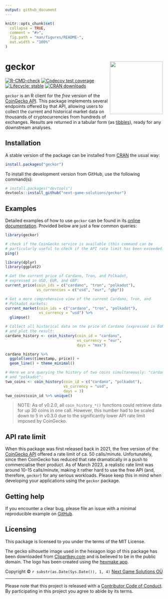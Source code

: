 ```yaml
---
output: github_document
---
```


<!-- README.md is generated from README.xcvRmd. Please edit that file -->

```r
knitr::opts_chunk$set(
  collapse = TRUE,
  comment = "#>",
  fig.path = "man/figures/README-",
  out.width = "100%"
)
```

# geckor <img src="man/figures/logo.png" align="right" height="169"/>

<!-- badges: start -->

[![R-CMD-check](https://github.com/next-game-solutions/geckor/workflows/R-CMD-check/badge.svg)](https://github.com/next-game-solutions/geckor/actions) [![Codecov test coverage](https://codecov.io/gh/next-game-solutions/geckor/branch/main/graph/badge.svg)](https://codecov.io/gh/next-game-solutions/geckor?branch=main) [![Lifecycle: stable](https://img.shields.io/badge/lifecycle-stable-brightgreen.svg)](https://lifecycle.r-lib.org/articles/stages.html#stable) [![CRAN downloads](https://cranlogs.r-pkg.org/badges/grand-total/geckor)](https://cran.r-project.org/package=geckor)

<!-- badges: end -->

`geckor` is an R client for the _free_ version of the [CoinGecko API](https://www.coingecko.com/en/api#explore-api). This package implements several endpoints offered by that API, allowing users to collect the current and historical market data on thousands of cryptocurrencies from hundreds of exchanges. Results are returned in a tabular form (as [tibbles](https://tibble.tidyverse.org/)), ready for any downstream analyses.

## Installation

A stable version of the package can be installed from [CRAN](https://CRAN.R-project.org/package=geckor) the usual way:

``` r
install.packages("geckor")
```

To install the development version from GitHub, use the following command(s):

``` r
# install.packages("devtools")
devtools::install_github("next-game-solutions/geckor")
```

## Examples

Detailed examples of how to use `geckor` can be found in its [online documentation](https://next-game-solutions.github.io/geckor/). Provided below are just a few common queries:

```r
library(geckor)

# check if the CoinGecko service is available (this command can be
# particularly useful to check if the API rate limit has been exceeded):
ping()
```

```r
library(dplyr)
library(ggplot2)

# Get the current price of Cardano, Tron, and Polkadot,
# expressed in USD, EUR, and GBP:
current_price(coin_ids = c("cardano", "tron", "polkadot"),
              vs_currencies = c("usd", "eur", "gbp"))

# Get a more comprehensive view of the current Cardano, Tron, and 
# Polkadot markets:
current_market(coin_ids = c("cardano", "tron", "polkadot"), 
               vs_currency = "usd") %>% 
  glimpse()

# Collect all historical data on the price of Cardano (expressed in EUR),
# and plot the result:
cardano_history <- coin_history(coin_id = "cardano", 
                                vs_currency = "eur", 
                                days = "max")

cardano_history %>% 
  ggplot(aes(timestamp, price)) +
  geom_line() + theme_minimal()

# Here we are querying the history of two coins simultaneously: "cardano"
# and "polkadot":
two_coins <- coin_history(coin_id = c("cardano", "polkadot"), 
                          vs_currency = "usd", 
                          days = 3)
two_coins$coin_id %>% unique()
```

> NOTE: As of v0.2.0, all `coin_history_*()` functions could retrieve data for up 30 coins in one call. However, this number had to be scaled down to 5 in v0.3.0 due to the significantly lower API rate limit imposed by CoinGecko.


## API rate limit

When this package was first released back in 2021, the free version of the 
[CoinGecko API](https://www.coingecko.com/api/documentations/v3) offered a rate
limit of ca. 50 calls/minute. Unfortunately, since then CoinGecko has 
reduced that rate dramatically in a push to commercialise their product. As of
March 2023, a realistic rate limit was around 10-15 calls/minute, making it
rather hard to use the free API (and, therefore, `geckor`) for any serious workloads. Please keep this in mind when developing your applications using the `geckor` package.

## Getting help

If you encounter a clear bug, please file an issue with a minimal reproducible example on [GitHub](https://github.com/next-game-solutions/geckor/issues).

## Licensing

This package is licensed to you under the terms of the MIT License.

The gecko silhouette image used in the hexagon logo of this package has been downloaded from [Clipartkey.com](https://www.clipartkey.com/view/hmTimm_geckos-png-transparent-gecko-icon-transparent/) and is believed to be in the public domain. The logo has been created using the [hexmake app](https://connect.thinkr.fr/hexmake/).

Copyright © `r substr(as.Date(Sys.Date()), 1, 4)` [Next Game Solutions OÜ](http://nextgamesolutions.com)

------------------------------------------------------------------------

Please note that this project is released with a [Contributor Code of Conduct](https://www.contributor-covenant.org/version/1/0/0/code-of-conduct/). By participating in this project you agree to abide by its terms.
